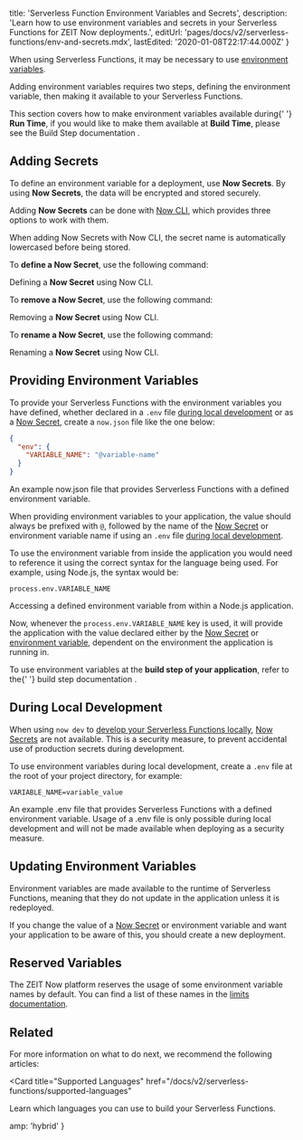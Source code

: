 
  title: 'Serverless Function Environment Variables and Secrets',
  description:
    'Learn how to use environment variables and secrets in your Serverless Functions for ZEIT Now deployments.',
  editUrl: 'pages/docs/v2/serverless-functions/env-and-secrets.mdx',
  lastEdited: '2020-01-08T22:17:44.000Z'
}

When using Serverless Functions, it may be necessary to use [environment variables](https://en.wikipedia.org/wiki/Environment_variable).

Adding environment variables requires two steps, defining the environment variable, then making it available to your Serverless Functions.

<Note>
  This section covers how to make environment variables available during{' '}
  <b>Run Time</b>, if you would like to make them available at <b>Build Time</b>,
  please see the <Link href="/docs/v2/build-step/#using-environment-variables-and-secrets">
    Build Step documentation
  </Link>.
</Note>

## Adding Secrets

To define an environment variable for a deployment, use **Now Secrets**. By using **Now Secrets**, the data will be encrypted and stored securely.

Adding **Now Secrets** can be done with [Now CLI](/download), which provides three options to work with them.

<Note>
  When adding Now Secrets with Now CLI, the secret name is automatically
  lowercased before being stored.
</Note>

To **define a Now Secret**, use the following command:

<Snippet dark text="now secrets add <secret-name> <secret-value>" />
<Caption>Defining a <b>Now Secret</b> using <Link href="/download">Now CLI</Link>.</Caption>

To **remove a Now Secret**, use the following command:

<Snippet dark text="now secrets rm <secret-name>" />
<Caption>Removing a <b>Now Secret</b> using <Link href="/download">Now CLI</Link>.</Caption>

To **rename a Now Secret**, use the following command:

<Snippet dark text="now secrets rename <secret-name> <new-name>" />
<Caption>Renaming a <b>Now Secret</b> using <Link href="/download">Now CLI</Link>.</Caption>

## Providing Environment Variables

To provide your Serverless Functions with the environment variables you have defined, whether declared in a `.env` file [during local development](#during-local-development) or as a [Now Secret](#adding-secrets), create a `now.json` file like the one below:

```json
{
  "env": {
    "VARIABLE_NAME": "@variable-name"
  }
}
```

<Caption>
  An example <InlineCode>now.json</InlineCode> file that provides Serverless
  Functions with a defined environment variable.
</Caption>

When providing environment variables to your application, the value should always be prefixed with `@`, followed by the name of the [Now Secret](#adding-secrets) or environment variable name if using an `.env` file [during local development](#during-local-development).

To use the environment variable from inside the application you would need to reference it using the correct syntax for the language being used. For example, using Node.js, the syntax would be:

```
process.env.VARIABLE_NAME
```

<Caption>
  Accessing a defined environment variable from within a Node.js application.
</Caption>

Now, whenever the `process.env.VARIABLE_NAME` key is used, it will provide the application with the value declared either by the [Now Secret](#adding-secrets) or [environment variable](#during-local-development), dependent on the environment the application is running in.

<Note>
  To use environment variables at the <b>build step of your application</b>,
  refer to the{' '}
  <Link href="/docs/v2/build-step/#using-environment-variables-and-secrets">
    build step documentation
  </Link>
  .
</Note>

## During Local Development

When using `now dev` to [develop your Serverless Functions locally](/docs/v2/serverless-functions/introduction/#local-development), [Now Secrets](#adding-secrets) are not available. This is a security measure, to prevent accidental use of production secrets during development.

To use environment variables during local development, create a `.env` file at the root of your project directory, for example:

```
VARIABLE_NAME=variable_value
```

<Caption>
  An example <InlineCode>.env</InlineCode> file that provides Serverless
  Functions with a defined environment variable.
</Caption>

<Note type="warning">
  Usage of a <InlineCode>.env</InlineCode> file is only possible during local
  development and will not be made available when deploying as a security
  measure.
</Note>

## Updating Environment Variables

Environment variables are made available to the runtime of Serverless Functions, meaning that they do not update in the application unless it is redeployed.

If you change the value of a [Now Secret](#adding-secrets) or environment variable and want your application to be aware of this, you should create a new deployment.

## Reserved Variables

The ZEIT Now platform reserves the usage of some environment variable names by default. You can find a list of these names in the [limits documentation](/docs/v2/platform/limits/#reserved-variables).

## Related

For more information on what to do next, we recommend the following articles:

<Card
  title="Supported Languages"
  href="/docs/v2/serverless-functions/supported-languages"
>
  Learn which languages you can use to build your Serverless Functions.
</Card>


  amp: 'hybrid'
}
